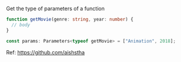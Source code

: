 <Meta title="TypeScript/Parameters" />

Get the type of parameters of a function

```ts
function getMovie(genre: string, year: number) {
  // body
}

const params: Parameters<typeof getMovie> = ["Animation", 2018];
```

Ref: https://github.com/aishstha
